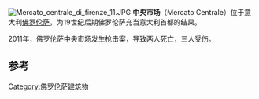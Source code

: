 {{unreferenced|time=2019-07-15T05:59:31+00:00}}
[[File:Mercato_centrale_di_firenze_11.JPG|thumb]]
'''中央市场'''（Mercato Centrale）位于意大利[[佛罗伦萨|佛罗伦萨]]，为19世纪后期佛罗伦萨充当意大利首都的结果。 

2011年，佛罗伦萨中央市场发生枪击案，导致两人死亡，三人受伤。

{{coord|43|46|36|N|11|15|12|E|type:landmark_source:kolossus-itwiki|display=title}}
==参考==
{{reflist}}
[[Category:佛罗伦萨建筑物|Category:佛罗伦萨建筑物]]